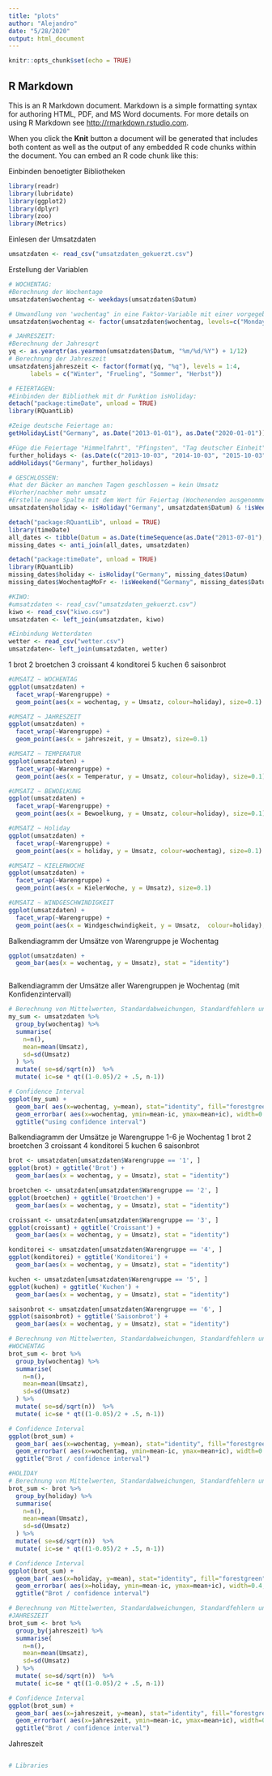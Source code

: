 ```yaml
---
title: "plots"
author: "Alejandro"
date: "5/28/2020"
output: html_document
---
```


```r
knitr::opts_chunk$set(echo = TRUE)
```

## R Markdown

This is an R Markdown document. Markdown is a simple formatting syntax for authoring HTML, PDF, and MS Word documents. For more details on using R Markdown see <http://rmarkdown.rstudio.com>.

When you click the **Knit** button a document will be generated that includes both content as well as the output of any embedded R code chunks within the document. You can embed an R code chunk like this:



Einbinden benoetigter Bibliotheken
```r
library(readr)
library(lubridate)
library(ggplot2)
library(dplyr)
library(zoo)
library(Metrics)
```


Einlesen der Umsatzdaten
```r
umsatzdaten <- read_csv("umsatzdaten_gekuerzt.csv")
```


Erstellung der Variablen
```r
# WOCHENTAG: 
#Berechnung der Wochentage
umsatzdaten$wochentag <- weekdays(umsatzdaten$Datum)

# Umwandlung von 'wochentag" in eine Faktor-Variable mit einer vorgegeben Sortierung der Level (Kategorien)
umsatzdaten$wochentag <- factor(umsatzdaten$wochentag, levels=c("Monday", "Tuesday", "Wednesday", "Thursday", "Friday", "Saturday", "Sunday"))

# JAHRESZEIT: 
#Berechnung der Jahresqrt
yq <- as.yearqtr(as.yearmon(umsatzdaten$Datum, "%m/%d/%Y") + 1/12)
# Berechnung der Jahreszeit
umsatzdaten$jahreszeit <- factor(format(yq, "%q"), levels = 1:4, 
      labels = c("Winter", "Frueling", "Sommer", "Herbst"))

# FEIERTAGEN: 
#Einbinden der Bibliothek mit dr Funktion isHoliday:
detach("package:timeDate", unload = TRUE)
library(RQuantLib)

#Zeige deutsche Feiertage an:
getHolidayList("Germany", as.Date("2013-01-01"), as.Date("2020-01-01"))

#Füge die Feiertage "Himmelfahrt", "Pfingsten", "Tag deutscher Einheit" und "Reformationstag" zwischen 2013 und 2022 hinzu:
further_holidays <- (as.Date(c("2013-10-03", "2014-10-03", "2015-10-03", "2016-10-03", "2017-10-03", "2018-10-03", "2019-10-03", "2020-10-03", "2021-10-03", "2017-10-31", "2018-10-31", "2019-10-31", "2020-10-31", "2021-10-31", "2022-10-31", "2013-05-09", "2014-05-29", "2015-05-14", "2016-05-05", "2017-05-25", "2018-05-10", "2019-05-30", "2020-05-21", "2021-05-13", "2022-05-26", "2013-05-20", "2014-06-09", "2015-05-25", "2016-05-16", "2017-06-05", "2018-05-21", "2019-06-10", "2020-06-01", "2021-05-24", "2022-06-06", "2013-12-26", "2014-12-26", "2015-12-26", "2016-12-26", "2017-12-26", "2018-12-26", "2019-12-26", "2020-12-26", "2021-12-26", "2022-12-26")))
addHolidays("Germany", further_holidays)

# GESCHLOSSEN: 
#hat der Bäcker an manchen Tagen geschlossen = kein Umsatz
#Vorher/nachher mehr umsatz
#Erstelle neue Spalte mit dem Wert für Feiertag (Wochenenden ausgenommen):
umsatzdaten$holiday <- isHoliday("Germany", umsatzdaten$Datum) & !isWeekend("Germany", umsatzdaten$Datum)

detach("package:RQuantLib", unload = TRUE)
library(timeDate)
all_dates <- tibble(Datum = as.Date(timeSequence(as.Date("2013-07-01"),as.Date("2019-06-03"))))
missing_dates <- anti_join(all_dates, umsatzdaten)

detach("package:timeDate", unload = TRUE)
library(RQuantLib)
missing_dates$holiday <- isHoliday("Germany", missing_dates$Datum)
missing_dates$WochentagMoFr <- !isWeekend("Germany", missing_dates$Datum)

#KIWO:
#umsatzdaten <- read_csv("umsatzdaten_gekuerzt.csv")
kiwo <- read_csv("kiwo.csv")
umsatzdaten <- left_join(umsatzdaten, kiwo)
```
```r
#Einbindung Wetterdaten
wetter <- read_csv("wetter.csv")
umsatzdaten<- left_join(umsatzdaten, wetter)
```

1 brot
2 broetchen
3 croissant
4 konditorei
5 kuchen
6 saisonbrot
```r
#UMSATZ ~ WOCHENTAG
ggplot(umsatzdaten) +
  facet_wrap(~Warengruppe) +
  geom_point(aes(x = wochentag, y = Umsatz, colour=holiday), size=0.1) 

```
```r
#UMSATZ ~ JAHRESZEIT
ggplot(umsatzdaten) +
  facet_wrap(~Warengruppe) +
  geom_point(aes(x = jahreszeit, y = Umsatz), size=0.1)
```


```r
#UMSATZ ~ TEMPERATUR
ggplot(umsatzdaten) +
  facet_wrap(~Warengruppe) +
  geom_point(aes(x = Temperatur, y = Umsatz, colour=holiday), size=0.1) 
```
```r
#UMSATZ ~ BEWOELKUNG
ggplot(umsatzdaten) +
  facet_wrap(~Warengruppe) +
  geom_point(aes(x = Bewoelkung, y = Umsatz, colour=holiday), size=0.1)
```
```r
#UMSATZ ~ Holiday
ggplot(umsatzdaten) +
  facet_wrap(~Warengruppe) +
  geom_point(aes(x = holiday, y = Umsatz, colour=wochentag), size=0.1)
```

```r
#UMSATZ ~ KIELERWOCHE
ggplot(umsatzdaten) +
  facet_wrap(~Warengruppe) +
  geom_point(aes(x = KielerWoche, y = Umsatz), size=0.1)
```


```r
#UMSATZ ~ WINDGESCHWINDIGKEIT
ggplot(umsatzdaten) +
  facet_wrap(~Warengruppe) +
  geom_point(aes(x = Windgeschwindigkeit, y = Umsatz,  colour=holiday), size=0.1) 
```


Balkendiagramm der Umsätze von Warengruppe je Wochentag 
```r

ggplot(umsatzdaten) +
  geom_bar(aes(x = wochentag, y = Umsatz), stat = "identity")



```
Balkendiagramm der Umsätze aller Warengruppen je Wochentag (mit Konfidenzintervall)
```r
# Berechnung von Mittelwerten, Standardabweichungen, Standardfehlern und Konfidenzintervallen
my_sum <- umsatzdaten %>%
  group_by(wochentag) %>%
  summarise(
    n=n(),
    mean=mean(Umsatz),
    sd=sd(Umsatz)
  ) %>%
  mutate( se=sd/sqrt(n))  %>%
  mutate( ic=se * qt((1-0.05)/2 + .5, n-1))

# Confidence Interval
ggplot(my_sum) +
  geom_bar( aes(x=wochentag, y=mean), stat="identity", fill="forestgreen", alpha=0.5) +
  geom_errorbar( aes(x=wochentag, ymin=mean-ic, ymax=mean+ic), width=0.4, colour="orange", alpha=0.9, size=1.5) +
  ggtitle("using confidence interval")
```


Balkendiagramm der Umsätze je Warengruppe 1-6 je Wochentag 
1 brot
2 broetchen
3 croissant
4 konditorei
5 kuchen
6 saisonbrot

```r
brot <- umsatzdaten[umsatzdaten$Warengruppe == '1', ]
ggplot(brot) + ggtitle('Brot') +
  geom_bar(aes(x = wochentag, y = Umsatz), stat = "identity")

broetchen <- umsatzdaten[umsatzdaten$Warengruppe == '2', ]
ggplot(broetchen) + ggtitle('Broetchen') +
  geom_bar(aes(x = wochentag, y = Umsatz), stat = "identity")

croissant <- umsatzdaten[umsatzdaten$Warengruppe == '3', ]
ggplot(croissant) + ggtitle('Croissant') +
  geom_bar(aes(x = wochentag, y = Umsatz), stat = "identity")

konditorei <- umsatzdaten[umsatzdaten$Warengruppe == '4', ]
ggplot(konditorei) + ggtitle('Konditorei') +
  geom_bar(aes(x = wochentag, y = Umsatz), stat = "identity")

kuchen <- umsatzdaten[umsatzdaten$Warengruppe == '5', ]
ggplot(kuchen) + ggtitle('Kuchen') +
  geom_bar(aes(x = wochentag, y = Umsatz), stat = "identity")

saisonbrot <- umsatzdaten[umsatzdaten$Warengruppe == '6', ]
ggplot(saisonbrot) + ggtitle('Saisonbrot') +
  geom_bar(aes(x = wochentag, y = Umsatz), stat = "identity")

```


```r

# Berechnung von Mittelwerten, Standardabweichungen, Standardfehlern und Konfidenzintervallen
#WOCHENTAG
brot_sum <- brot %>%
  group_by(wochentag) %>%
  summarise(
    n=n(),
    mean=mean(Umsatz),
    sd=sd(Umsatz)
  ) %>%
  mutate( se=sd/sqrt(n))  %>%
  mutate( ic=se * qt((1-0.05)/2 + .5, n-1))

# Confidence Interval
ggplot(brot_sum) +
  geom_bar( aes(x=wochentag, y=mean), stat="identity", fill="forestgreen", alpha=0.5) +
  geom_errorbar( aes(x=wochentag, ymin=mean-ic, ymax=mean+ic), width=0.4, colour="orange", alpha=0.9, size=1.5) +
  ggtitle("Brot / confidence interval") 

#HOLIDAY
# Berechnung von Mittelwerten, Standardabweichungen, Standardfehlern und Konfidenzintervallen
brot_sum <- brot %>%
  group_by(holiday) %>%
  summarise(
    n=n(),
    mean=mean(Umsatz),
    sd=sd(Umsatz)
  ) %>%
  mutate( se=sd/sqrt(n))  %>%
  mutate( ic=se * qt((1-0.05)/2 + .5, n-1))

# Confidence Interval
ggplot(brot_sum) +
  geom_bar( aes(x=holiday, y=mean), stat="identity", fill="forestgreen", alpha=0.5) +
  geom_errorbar( aes(x=holiday, ymin=mean-ic, ymax=mean+ic), width=0.4, colour="orange", alpha=0.9, size=1.5) +
  ggtitle("Brot / confidence interval") 

# Berechnung von Mittelwerten, Standardabweichungen, Standardfehlern und Konfidenzintervallen
#JAHRESZEIT
brot_sum <- brot %>%
  group_by(jahreszeit) %>%
  summarise(
    n=n(),
    mean=mean(Umsatz),
    sd=sd(Umsatz)
  ) %>%
  mutate( se=sd/sqrt(n))  %>%
  mutate( ic=se * qt((1-0.05)/2 + .5, n-1))

# Confidence Interval
ggplot(brot_sum) +
  geom_bar( aes(x=jahreszeit, y=mean), stat="identity", fill="forestgreen", alpha=0.5) +
  geom_errorbar( aes(x=jahreszeit, ymin=mean-ic, ymax=mean+ic), width=0.4, colour="orange", alpha=0.9, size=1.5) +
  ggtitle("Brot / confidence interval") 
```


Jahreszeit
```r

```



```r
# Libraries


```

